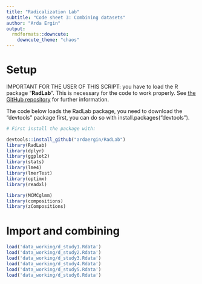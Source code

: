 ```yaml
---
title: "Radicalization Lab"
subtitle: "Code sheet 3: Combining datasets"
author: "Arda Ergin"
output:
  rmdformats::downcute:
    downcute_theme: "chaos"
---
```


# Setup
IMPORTANT FOR THE USER OF THIS SCRIPT: you have to load the R package "**RadLab**". This is necessary for the code to work properly. See [the GitHub repository](https://github.com/ardaergin/RadLab) for further information.           

The code below loads the RadLab package, you need to download the "devtools" package first, you can do so with install.packages("devtools").
```r
# First install the package with: 

devtools::install_github("ardaergin/RadLab")
library(RadLab)
library(dplyr)
library(ggplot2)
library(stats)
library(lme4)
library(lmerTest)
library(optimx)
library(readxl)

library(MCMCglmm)
library(compositions)
library(zCompositions)
```


# Import and combining
```r
load('data_working/d_study1.Rdata')
load('data_working/d_study2.Rdata')
load('data_working/d_study3.Rdata')
load('data_working/d_study4.Rdata')
load('data_working/d_study5.Rdata')
load('data_working/d_study6.Rdata')
```








